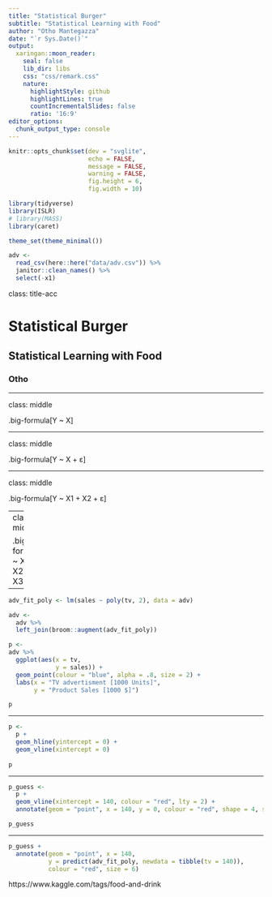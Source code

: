 ```yaml
---
title: "Statistical Burger"
subtitle: "Statistical Learning with Food"
author: "Otho Mantegazza"
date: "`r Sys.Date()`"
output:
  xaringan::moon_reader:
    seal: false
    lib_dir: libs
    css: "css/remark.css"
    nature:
      highlightStyle: github
      highlightLines: true
      countIncrementalSlides: false
      ratio: '16:9'
editor_options: 
  chunk_output_type: console
---
```


```r
knitr::opts_chunk$set(dev = "svglite",
                      echo = FALSE,
                      message = FALSE,
                      warning = FALSE,
                      fig.height = 6,
                      fig.width = 10)

library(tidyverse)
library(ISLR)
# library(MASS)
library(caret)

theme_set(theme_minimal())

adv <-
  read_csv(here::here("data/adv.csv")) %>% 
  janitor::clean_names() %>% 
  select(-x1)
```


class: title-acc

# Statistical Burger

## Statistical Learning with Food

### Otho

---

class: middle

.big-formula[Y ~ X]

---

class: middle

.big-formula[Y ~ X + ε]

---

class: middle

.big-formula[Y ~ X1 + X2 + ε]

---
class: middle

.big-formula[Y ~ X1 + X2 + X3*X4 ε]

---

```r
adv_fit_poly <- lm(sales ~ poly(tv, 2), data = adv)

adv <- 
  adv %>% 
  left_join(broom::augment(adv_fit_poly))

p <- 
adv %>% 
  ggplot(aes(x = tv,
             y = sales)) +
  geom_point(colour = "blue", alpha = .8, size = 2) +
  labs(x = "TV advertisment [1000 Units]",
       y = "Product Sales [1000 $]")

p
```

---

```r
p <- 
  p +
  geom_hline(yintercept = 0) +
  geom_vline(xintercept = 0)
  
p
```

---

```r
p_guess <- 
  p + 
  geom_vline(xintercept = 140, colour = "red", lty = 2) +
  annotate(geom = "point", x = 140, y = 0, colour = "red", shape = 4, size = 6)

p_guess
```

---

```r
p_guess +
  annotate(geom = "point", x = 140,
           y = predict(adv_fit_poly, newdata = tibble(tv = 140)),
           colour = "red", size = 6) 

```


https://www.kaggle.com/tags/food-and-drink 